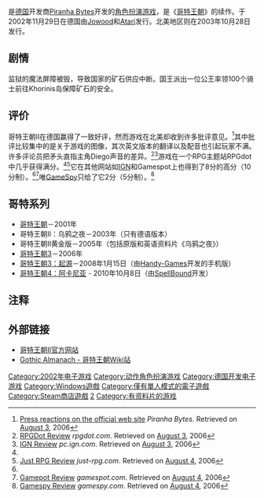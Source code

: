 {{NoteTA
| G1 = Games
}}
{{Infobox VG
| title = 哥特王朝II
| original    = de:Gothic II
| english     = Gothic II
| image =
| developer = [[Piranha_Bytes|Piranha Bytes]]
| publisher = [[Jowood|JoWood]]、[[Atari|Atari]]
| series = [[救世英豪系列|救世英豪系列]]
| engine = 哥特引擎
| released = {{Vgrelease|德国|2002年11月29日|英国|2003年6月13日|NA|2003年10月28日}}
| genre = [[动作角色扮演游戏|动作角色扮演]]
| modes = [[单人电子游戏|单人]]
| platforms = [[Microsoft_Windows|Windows]]
}}

{{vgname|哥特王朝II|de=Gothic|cn=哥特王朝II|tw=救世英豪II}}是[[德国|德国]]开发商[[Piranha_Bytes|Piranha Bytes]]开发的[[電子角色扮演遊戲|角色扮演游戏]]，是《[[哥特王朝_(游戏)|哥特王朝]]》的续作。于2002年11月29日在德国由[[Jowood|Jowood]]和[[Atari|Atari]]发行。北美地区则在2003年10月28日发行。

== 剧情 ==
{{more plot|time=2016-05-05}}

监狱的魔法屏障被毁，导致国家的矿石供应中断。国王派出一位公王率领100个骑士前往Khorinis岛保障矿石的安全。

== 评价 ==
哥特王朝II在德国赢得了一致好评，然而游戏在北美却收到许多批评意见。<ref>[http://www.piranha-bytes.com/gothic2/content_english/news_press.php Press reactions on the official web site] {{Wayback|url=http://www.piranha-bytes.com/gothic2/content_english/news_press.php |date=20140111183654 }} ''Piranha Bytes''. Retrieved on [[August_3|August 3]], 2006</ref>其中批评比较集中的是关于游戏的图像，其次英文版本的翻译以及配音也引起玩家不满。许多评论员把矛头直指主角Diego声音的差异。<ref name=rpgdot>[http://www.rpgdot.com/index.php?hsaction=10053&ID=690  RPGDot Review] {{Wayback|url=http://www.rpgdot.com/index.php?hsaction=10053&ID=690 |date=20200928121434 }} ''rpgdot.com''. Retrieved on [[August_3|August 3]], 2006</ref><ref name=ign>[http://pc.ign.com/articles/440/440104p3.html IGN Review] {{Wayback|url=http://pc.ign.com/articles/440/440104p3.html |date=20120728040918 }} ''pc.ign.com''. Retrieved on [[August_3|August 3]], 2006</ref>游戏在一个RPG主题站RPGdot中几乎获得满分。<ref name=rpgdot /><ref>[http://www.just-rpg.com/default.asp?pid=774 Just RPG Review] {{Wayback|url=http://www.just-rpg.com/default.asp?pid=774 |date=20061105223726 }} ''just-rpg.com''. Retrieved on [[August_4|August 4]], 2006</ref>它在其他网站如[[IGN|IGN]]和Gamespot上也得到了8分的高分（10分制）。<ref name=ign /><ref>[http://www.gamespot.com/pc/rpg/gothic2/review.html Gamepot Review] {{Wayback|url=http://www.gamespot.com/pc/rpg/gothic2/review.html |date=20111026110256 }} ''gamespot.com''. Retrieved on [[August_4|August 4]], 2006</ref>唯[[GameSpy|GameSpy]]只给了它2分（5分制）。<ref>[http://archive.gamespy.com/reviews/november03/gothic2pc/ Gamespy Review] {{Wayback|url=http://archive.gamespy.com/reviews/november03/gothic2pc/ |date=20060820042946 }} ''gamespy.com''. Retrieved on [[August_4|August 4]], 2006</ref>

==哥特系列 ==
* [[哥特王朝_(游戏)|哥特王朝]]－2001年
* 哥特王朝II：乌鸦之夜－2003年（只有德语版本）
* 哥特王朝II黄金版－2005年（包括原版和英语资料片《乌鸦之夜》）
* [[哥特王朝3|哥特王朝3]]－2006年
* [[哥特王朝3：起源|哥特王朝3：起源]]－2008年1月15日（由[[Handy-Games|Handy-Games]]开发的手机版）
* [[哥特王朝4：阿卡尼亚|哥特王朝4：阿卡尼亚]] - 2010年10月8日（由[[SpellBound|SpellBound]]开发）

==注释==
{{reflist|30em}}

== 外部链接 ==
* [https://web.archive.org/web/20140107214340/http://www.piranha-bytes.com/gothic2/content_english/news_headlines.php 哥特王朝II官方网站]
* [http://almanach.worldofgothic.com/index.php/Main_Page Gothic Almanach - 哥特王朝Wiki站]{{Wayback|url=http://almanach.worldofgothic.com/index.php/Main_Page |date=20120513180713 }}

{{哥特王朝系列}}

{{DEFAULTSORT:Gothic II}}
[[Category:2002年电子游戏|Category:2002年电子游戏]]
[[Category:动作角色扮演游戏|Category:动作角色扮演游戏]]
[[Category:德国开发电子游戏|Category:德国开发电子游戏]]
[[Category:Windows遊戲|Category:Windows遊戲]]
[[Category:僅有單人模式的電子遊戲|Category:僅有單人模式的電子遊戲]]
[[Category:Steam商店遊戲|Category:Steam商店遊戲]]
[[Category:哥特王朝系列|2]]
[[Category:有资料片的游戏|Category:有资料片的游戏]]